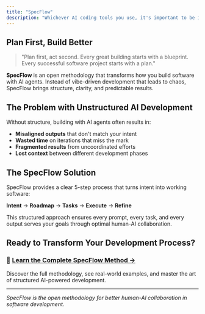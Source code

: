 ```yaml
---
title: "SpecFlow"
description: "Whichever AI coding tools you use, it's important to be intentional about what you're building."
---
```


## Plan First, Build Better

> "Plan first, act second. Every great building starts with a blueprint. Every successful software project starts with a plan."

**SpecFlow** is an open methodology that transforms how you build software with AI agents. Instead of vibe-driven development that leads to chaos, SpecFlow brings structure, clarity, and predictable results.

## The Problem with Unstructured AI Development

Without structure, building with AI agents often results in:
- **Misaligned outputs** that don't match your intent
- **Wasted time** on iterations that miss the mark  
- **Fragmented results** from uncoordinated efforts
- **Lost context** between different development phases

## The SpecFlow Solution

SpecFlow provides a clear 5-step process that turns intent into working software:

**Intent** → **Roadmap** → **Tasks** → **Execute** → **Refine**

This structured approach ensures every prompt, every task, and every output serves your goals through optimal human-AI collaboration.

## Ready to Transform Your Development Process?

### 🚀 **[Learn the Complete SpecFlow Method →](https://www.specflow.com/)**

Discover the full methodology, see real-world examples, and master the art of structured AI-powered development.

---

*SpecFlow is the open methodology for better human-AI collaboration in software development.*